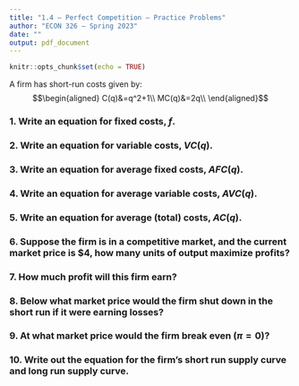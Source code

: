```yaml
---
title: "1.4 — Perfect Competition — Practice Problems"
author: "ECON 326 — Spring 2023"
date: ""
output: pdf_document
---
```


```r
knitr::opts_chunk$set(echo = TRUE)
```

A firm has short-run costs given by:
$$\begin{aligned}
C(q)&=q^2+1\\
MC(q)&=2q\\ \end{aligned}$$

### 1. Write an equation for fixed costs, $f$.

### 2. Write an equation for variable costs, $VC(q)$.

### 3. Write an equation for average fixed costs, $AFC(q)$.

### 4. Write an equation for average variable costs, $AVC(q)$.

### 5. Write an equation for average (total) costs, $AC(q)$.

### 6. Suppose the firm is in a competitive market, and the current market price is $4, how many units of output maximize profits?

### 7. How much profit will this firm earn?

### 8. Below what market price would the firm shut down in the short run if it were earning losses? 

### 9. At what market price would the firm break even $(\pi=0)$?

### 10. Write out the equation for the firm's short run supply curve and long run supply curve.
